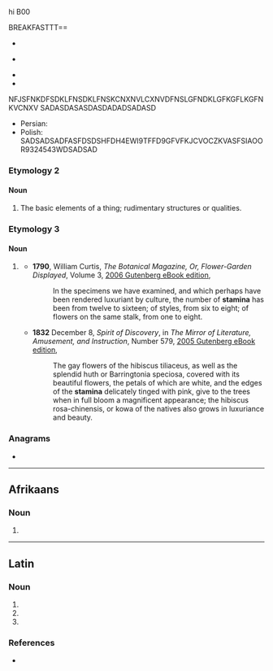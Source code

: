 {{also|stamină}}
hi B00

BREAKFASTTT==
* {{a|UK}} {{IPA|/ˈstamɪnə/|lang=en}}
* {{a|US}} {{IPA|/ˈstæmənə/|lang=en}}
* {{rhymes|amɪnə|æmənə|lang=en}}
* {{hyphenation|stam|i|na|lang=en}}

NFJSFNKDFSDKLFNSDKLFNSKCNXNVLCXNVDFNSLGFNDKLGFKGFLKGFNKVCNXV
SADASDASASDASDADADSADASD
* Persian: {{t+|fa|بنیه|tr=boniye}}
* Polish: {{t+|pl|wytrzymałość|f}}SADSADSADFASFDSDSHFDH4EWI9TFFD9GFVFKJCVOCZKVASFSIAOO R9324543WDSADSAD

===Etymology 2===

====Noun====
{{en-plural noun}}

# {{lb|en|obsolete}} The basic elements of a thing; rudimentary structures or qualities.

===Etymology 3===

====Noun====
{{head|en|noun plural form}}

# {{lb|en|rare}} {{plural of|stamen|lang=en}}
#* '''1790''', William Curtis, ''The Botanical Magazine, Or, Flower-Garden Displayed'', Volume 3, [http://www.gutenberg.org/files/17672/17672-h/17672-h.htm 2006 Gutenberg eBook edition],
#*: In the specimens we have examined, and which perhaps have been rendered luxuriant by culture, the number of '''stamina''' has been from twelve to sixteen; of styles, from six to eight; of flowers on the same stalk, from one to eight.
#* '''1832''' December 8, ''Spirit of Discovery'', in ''The Mirror of Literature, Amusement, and Instruction'', Number 579, [http://www.gutenberg.org/files/15536/15536-h/15536-h.htm 2005 Gutenberg eBook edition],
#*: The gay flowers of the hibiscus tiliaceus, as well as the splendid huth or Barringtonia speciosa, covered with its beautiful flowers, the petals of which are white, and the edges of the '''stamina''' delicately tinged with pink, give to the trees when in full bloom a magnificent appearance; the hibiscus rosa-chinensis, or kowa of the natives also grows in luxuriance and beauty.

===Anagrams===
* {{anagrams|en|Mantias|Satnami|amastin|animats|manatis|manitas}}

----

==Afrikaans==

===Noun===
{{af-noun|-}}

# {{l|en|stamina}}

----

==Latin==

===Noun===
{{la-noun-form|stāmina}}

# {{inflection of|stāmen||nom|p|lang=la}}
# {{inflection of|stāmen||acc|p|lang=la}}
# {{inflection of|stāmen||voc|p|lang=la}}

===References===
* {{R:du Cange}}